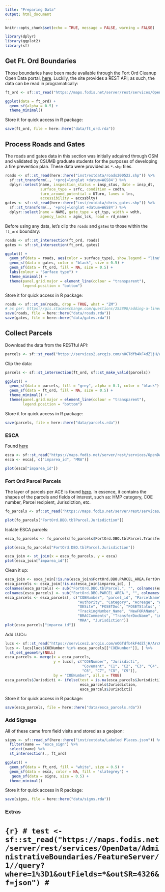 ```yaml
---
title: "Preparing Data"
output: html_document
---
```


```r
knitr::opts_chunk$set(echo = TRUE, message = FALSE, warning = FALSE)
```

```r
library(dplyr)
library(ggplot2)
library(sf)
```

## Get Ft. Ord Boundaries

Those boundaries have been made available through the Fort Ord Cleanup Open Data portal, [here](https://fort-ord-cleanup-open-data-cespk.hub.arcgis.com/datasets/installation-historical-area/geoservice?geometry=-122.233%2C36.515%2C-121.354%2C36.708). Luckily, the site provides a REST API; as such, the data can be read in programatically:

```r
ft_ord <- sf::st_read("https://maps.fodis.net/server/rest/services/OpenData/AdministrativeBoundaries/FeatureServer/4/query?where=1%3D1&outFields=*&outSR=4326&f=json")

ggplot(data = ft_ord) +
  geom_sf(alpha = 0.5) + 
  theme_minimal()
```

Store it for quick access in R package:

```r
save(ft_ord, file = here::here("data/ft_ord.rda"))
```

## Process Roads and Gates

The roads and gates data in this section was initially adquired through OSM and validated by CSUMB graduate students for the purposes of developing a fire prevention plan. These data were provided as `*.shp` files.

```r
roads <- sf::st_read(here::here("inst/extdata/roads200522.shp")) %>%
  sf::st_transform(., '+proj=longlat +datum=WGS84') %>%
  dplyr::select(name, inspection_status = insp_stus, date = insp_dt,
                surface_type = srfc, condition = cndtn, 
                turn_around_potential = UTurn, lanes = lns, 
                accessibility = accssblty)
gates <- sf::st_read(here::here("inst/extdata/chris_gates.shp")) %>%
  sf::st_transform(., '+proj=longlat +datum=WGS84') %>%
  dplyr::select(name = NAME, gate_type = gt_typ, width = wdth, 
                agency_locks = agnc_lck, road = rd_name)
```

Before using any data, let's clip the `roads` and `gates` to those within the `ft_ord` boundary:

```r
roads <- sf::st_intersection(ft_ord, roads)
gates <- sf::st_intersection(ft_ord, gates)
```

```r
ggplot() +
  geom_sf(data = roads, aes(color = surface_type), show.legend = "line") +
  geom_sf(data = gates, color = "black", size = 0.5) +
  geom_sf(data = ft_ord, fill = NA, size = 0.5) +
  labs(colour = "Surface type") +
  theme_minimal() + 
  theme(panel.grid.major = element_line(colour = "transparent"),
        legend.position = "bottom")
``` 

Store it for quick access in R package:

```r
roads <- sf::st_zm(roads, drop = TRUE, what = "ZM")
# as per: https://gis.stackexchange.com/questions/253898/adding-a-linestring-by-st-read-in-shiny-leaflet
save(roads, file = here::here("data/roads.rda"))
save(gates, file = here::here("data/gates.rda"))
```


## Collect Parcels

Download the data from the RESTful API:

```r
parcels <- sf::st_read("https://services2.arcgis.com/nOGTdfb4kF4dZljH/arcgis/rest/services/Parcels_Data/FeatureServer/0/query?where=1%3D1&outFields=*&outSR=4326&f=json")
```

Clip the data:

```r
parcels <- sf::st_intersection(ft_ord, sf::st_make_valid(parcels))
```

```r
ggplot() +
  geom_sf(data = parcels, fill = "grey", alpha = 0.1, color = "black") +
  geom_sf(data = ft_ord, fill = NA, size = 0.5) +
  theme_minimal() + 
  theme(panel.grid.major = element_line(colour = "transparent"),
        legend.position = "bottom")
```

Store it for quick access in R package:

```r
save(parcels, file = here::here("data/parcels.rda"))
```


### ESCA

Found [here](https://fort-ord-cleanup-open-data-cespk.hub.arcgis.com/datasets/dudded-impact-area-esca-mra/geoservice?geometry=-121.898%2C36.608%2C-121.651%2C36.656)

```r
esca <- sf::st_read("https://maps.fodis.net/server/rest/services/OpenData/Environmental/FeatureServer/3/query?where=1%3D1&outFields=*&outSR=4326&f=json")
esca <- esca[, c("imparea_id", "MRA")]
```

```r
plot(esca["imparea_id"])
```

### Fort Ord Parcel Parcels

The layer of parcels per ACE is found [here](https://maps.fodis.net/server/rest/services/FeatureServices/PublicParcels/MapServer/2). In essence, it contains the shapes of the parcels and fields of interest, such as: HMP category, COE number, Parcel recipient, Jurisdiction, etc.

```r
fo_parcels <- sf::st_read("https://maps.fodis.net/server/rest/services/FeatureServices/PublicParcels/MapServer/2/query?where=1%3D1&outFields=*&outSR=4326&f=json")
```

```r
plot(fo_parcels["FortOrd.DBO.tblParcel.Jurisdiction"])
```

Isolate ESCA parcels:

```r
esca_fo_parcels <- fo_parcels[fo_parcels$FortOrd.DBO.tblParcel.TransferDocName == "FOSET 5 (ESCA and Non-ESCA OUCTP)", ]
```

```r
plot(esca_fo_parcels["FortOrd.DBO.tblParcel.Jurisdiction"])
```

```r
esca_join <- st_join(x = esca_fo_parcels, y = esca)
plot(esca_join["imparea_id"])
```
Clean it up:

```r
esca_join <- esca_join[!is.na(esca_join$FortOrd.DBO.PARCEL_AREA.FortOrd_DBO_tblParcel_COENumber), ]
esca_parcels <- esca_join[!is.na(esca_join$imparea_id), ]
colnames(esca_parcels) <- sub("FortOrd.DBO.tblParcel.", "", colnames(esca_parcels))
colnames(esca_parcels) <- sub("FortOrd.DBO.PARCEL_AREA.", "", colnames(esca_parcels))
esca_parcels <- esca_parcels[, c("COENumber", "parcel_id", "ParcelName", "HMP_category",
                                 "Authority", "Category", "Acreage", "AcreageType",
                                 "OESite", "FOSETDoc", "FOSETStatus", "FOSETDate",
                                 "TrackingNumber_Name", "NewFORAName", "EnvironmentalComments",
                                 "BRACComments", "TransferDocName", "imparea_id",
                                 "MRA", "Jurisdiction")]
plot(esca_parcels["imparea_id"])
```

Add LUCs:

```r
lucs <- sf::st_read("https://services2.arcgis.com/nOGTdfb4kF4dZljH/ArcGIS/rest/services/FtOrd_LUCs/FeatureServer/0/query?where=1%3D1&outFields=*&outSR=4326&f=json")
lucs <- lucs[lucs$COENumber %in% esca_parcels[["COENumber"]], ] %>%
  st_set_geometry(NULL)
esca_parcels <- merge(x = esca_parcels,
                      y = lucs[, c("COENumber", "Jurisdicti",
                                   "Covenant", "C1", "C2", "C3", "C4", "C5",
                                   "C6", "C7", "C8", "C9")],
                      by = "COENumber", all.x = TRUE)
esca_parcels$Jurisdicti <- ifelse(test = is.na(esca_parcels$Jurisdicti),
                                  esca_parcels$Jurisdiction,
                                  esca_parcels$Jurisdicti)
```

Store it for quick access in R package:

```r
save(esca_parcels, file = here::here("data/esca_parcels.rda"))
```


### Add Signage

All of these came from field visits and stored as a geojson:

```r
signs <- sf::read_sf(here::here("inst/extdata/Labeled Places.json")) %>%
  filter(name == "esca_sign") %>%
  select(name) %>%
  st_intersection(., ft_ord)
```

```r
ggplot() +
  geom_sf(data = ft_ord, fill = "white", size = 0.5) +
  geom_sf(data = esca, color = NA, fill = "slategrey") +
   geom_sf(data = signs, size = 0.5) +
  theme_minimal()
```

Store it for quick access in R package:

```r
save(signs, file = here::here("data/signs.rda"))
```



### Extras

# ```{r}
# test <- sf::st_read("https://maps.fodis.net/server/rest/services/OpenData/AdministrativeBoundaries/FeatureServer/1//query?where=1%3D1&outFields=*&outSR=4326&f=json")
# ```




